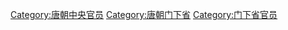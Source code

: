 [[Category:唐朝中央官员|Category:唐朝中央官员]]
[[Category:唐朝门下省|Category:唐朝门下省]]
[[Category:门下省官员|Category:门下省官员]]